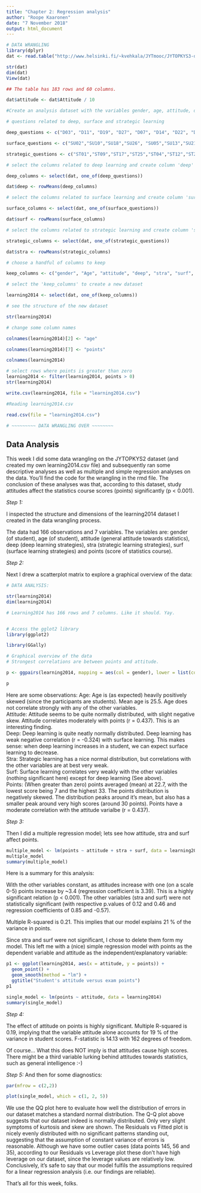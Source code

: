 ```yaml
---
title: "Chapter 2: Regression analysis"
author: "Roope Kaaronen"
date: "7 November 2018"
output: html_document
---
```


```r
# DATA WRANGLING
library(dplyr)
dat <- read.table("http://www.helsinki.fi/~kvehkala/JYTmooc/JYTOPKYS3-data.txt", header = TRUE, sep = "\t")

str(dat)
dim(dat)
View(dat)

## The table has 183 rows and 60 columns.

dat$attitude <- dat$Attitude / 10

#Create an analysis dataset with the variables gender, age, attitude, deep, stra, surf and points

# questions related to deep, surface and strategic learning

deep_questions <- c("D03", "D11", "D19", "D27", "D07", "D14", "D22", "D30", "D06",  "D15", "D23", "D31")

surface_questions <- c("SU02","SU10","SU18","SU26", "SU05","SU13","SU21","SU29","SU08","SU16","SU24","SU32")

strategic_questions <- c("ST01","ST09","ST17","ST25","ST04","ST12","ST20","ST28")

# select the columns related to deep learning and create column 'deep' by averaging

deep_columns <- select(dat, one_of(deep_questions))

dat$deep <- rowMeans(deep_columns)

# select the columns related to surface learning and create column 'surf' by averaging

surface_columns <- select(dat, one_of(surface_questions))

dat$surf <- rowMeans(surface_columns)

# select the columns related to strategic learning and create column 'stra' by averaging

strategic_columns <- select(dat, one_of(strategic_questions))

dat$stra <- rowMeans(strategic_columns)

# choose a handful of columns to keep

keep_columns <- c("gender", "Age", "attitude", "deep", "stra", "surf", "Points")

# select the 'keep_columns' to create a new dataset

learning2014 <- select(dat, one_of(keep_columns))

# see the structure of the new dataset

str(learning2014)

# change some column names

colnames(learning2014)[2] <- "age"

colnames(learning2014)[7] <- "points"

colnames(learning2014)

# select rows where points is greater than zero
learning2014 <- filter(learning2014, points > 0)
str(learning2014)

write.csv(learning2014, file = "learning2014.csv")

#Reading learning2014.csv

read.csv(file = "learning2014.csv")

# ~~~~~~~~~ DATA WRANGLING OVER ~~~~~~~~
```

## Data Analysis


This week I did some data wrangling on the JYTOPKYS2 dataset (and created my own learning2014.csv file) and subsequently ran some descriptive analyses as well as multiple and simple regression analyses on the data. You'll find the code for the wrangling in the rmd file. The conclusion of these analyses was that, according to this dataset, study attitudes affect the statistics course scores (points) significantly (p < 0.001).


*Step 1:*

I inspected the structure and dimensions of the learning2014 dataset I created in the data wrangling process.

The data had 166 observations and 7 variables. The variables are: gender (of student), age (of student), attitude (general attitude towards statistics), deep (deep learning strategies), stra (strategic learning strategies), surf (surface learning strategies) and points (score of statistics course).

*Step 2:*

Next I drew a scatterplot matrix to explore a graphical overview of the data:

```r
# DATA ANALYSIS:

str(learning2014)
dim(learning2014)

# Learning2014 has 166 rows and 7 columns. Like it should. Yay.


# Access the gglot2 library
library(ggplot2)

library(GGally)

# Graphical overview of the data
# Strongest correlations are between points and attitude.

p <- ggpairs(learning2014, mapping = aes(col = gender), lower = list(combo = wrap("facethist", bins = 20)))

p

```

Here are some observations:
Age: Age is (as expected) heavily positively skewed (since the participants are students). Mean age is 25.5. Age does not correlate strongly with any of the other variables.  
Attitude: Attitude seems to be quite normally distributed, with slight negative skew. Attitude correlates moderately with points (r = 0.437). This is an interesting finding.  
Deep: Deep learning is quite neatly normally distributed. Deep learning has weak negative correlation (r = -0.324) with surface learning. This makes sense: when deep learning increases in a student, we can expect surface learning to decrease.  
Stra: Strategic learning has a nice normal distribution, but correlations with the other variables are at best very weak.  
Surf: Surface learning correlates very weakly with the other variables (nothing significant here) except for deep learning (See above).  
Points: (When greater than zero) points averaged (mean) at 22.7, with the lowest score being 7 and the highest 33. The points distribution is negatively skewed. The distribution peaks around it's mean, but also has a smaller peak around very high scores (around 30 points). Points have a moderate correlation with the attitude varialbe (r = 0.437).

*Step 3:*

Then I did a multiple regression model; lets see how attitude, stra and surf affect points. 

```r

multiple_model <- lm(points ~ attitude + stra + surf, data = learning2014)
multiple_model
summary(multiple_model)

```

Here is a summary for this analysis:

With the other variables constant, as attitudes increase with one (on a scale 0-5) points increase by ~3.4 (regression coefficient is 3.39). This is a highly significant relation (p < 0.001). The other variables (stra and surf) were not statistically significant (with respective p.values of 0.12 and 0.46 and regression coefficients of 0.85 and -0.57).

Multiple R-squared is 0.21. This implies that our model explains 21 % of the variance in points.

Since stra and surf were not significant, I chose to delete them form my model. This left me with a (nice) simple regression model with points as the dependent variable and attitude as the independent/explanatory variable:

```r
p1 <- ggplot(learning2014, aes(x = attitude, y = points)) +
  geom_point() +
  geom_smooth(method = "lm") +
  ggtitle("Student's attitude versus exam points")
p1

single_model <- lm(points ~ attitude, data = learning2014)
summary(single_model)
```

*Step 4:*

The effect of attitude on points is highly significant. Multiple R-squared is 0.19, implying that the variable attitude alone accounts for 19 % of the variance in student scores. F-statistic is 14.13 with 162 degrees of freedom.

Of course... What this does NOT imply is that attitudes cause high scores. There might be a third variable lurking behind attitudes towards statistics, such as general intelligence :-)

*Step 5:*
And then for some diagnostics:


```r
par(mfrow = c(2,2))

plot(single_model, which = c(1, 2, 5))
```

We use the QQ plot here to evaluate how well the distribution of errors in our dataset matches a standard normal distribution. The Q-Q plot above suggests that our dataset indeed is normally distributed. Only very slight symptoms of kurtosis and skew are shown. The Residuals vs Fitted plot is nicely evenly distributed with no significant patterns standing out, suggesting that the assumption of constant variance of errors is reasonable. Although we have some outlier cases (data points 145, 56 and 35), according to our Residuals vs Leverage plot these don’t have high leverage on our dataset, since the leverage values are relatively low. Conclusively, it’s safe to say that our model fulfils the assumptions required for a linear regression analysis (i.e. our findings are reliable).

That's all for this week, folks.

